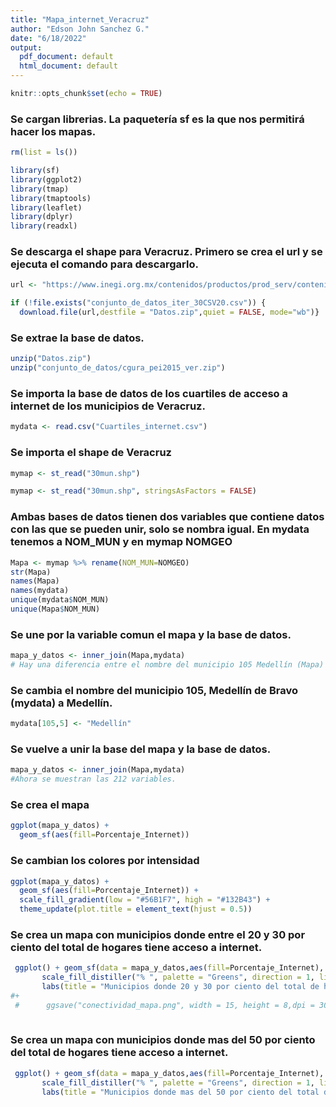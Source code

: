 ```yaml
---
title: "Mapa_internet_Veracruz"
author: "Edson John Sanchez G."
date: "6/18/2022"
output:
  pdf_document: default
  html_document: default
---
```


```r
knitr::opts_chunk$set(echo = TRUE)
```

### Se cargan librerias. La paquetería sf es la que nos permitirá hacer los mapas.
```r
rm(list = ls())

library(sf)
library(ggplot2)
library(tmap)
library(tmaptools)
library(leaflet)
library(dplyr)
library(readxl)
```

### Se descarga el shape para Veracruz. Primero se crea el url y se ejecuta el comando para descargarlo.

```r
url <- "https://www.inegi.org.mx/contenidos/productos/prod_serv/contenidos/espanol/bvinegi/productos/geografia/inter_2015/Veracruz_de_Ignacio_de_la_Llave/702825004511_s.zip"

```


```r
if (!file.exists("conjunto_de_datos_iter_30CSV20.csv")) {
  download.file(url,destfile = "Datos.zip",quiet = FALSE, mode="wb")}
```

### Se extrae la base de datos.
```r
unzip("Datos.zip")
unzip("conjunto_de_datos/cgura_pei2015_ver.zip")
```

### Se importa la base de datos de los cuartiles de acceso a internet de los municipios de Veracruz.
```r
mydata <- read.csv("Cuartiles_internet.csv")
```

### Se importa el shape de Veracruz
```r
mymap <- st_read("30mun.shp")
```

```r
mymap <- st_read("30mun.shp", stringsAsFactors = FALSE)
```

### Ambas bases de datos tienen dos variables que contiene datos con las que se pueden unir, solo se nombra igual. En mydata tenemos a NOM_MUN y en mymap NOMGEO
```r
Mapa <- mymap %>% rename(NOM_MUN=NOMGEO)
str(Mapa)
names(Mapa)
names(mydata)
unique(mydata$NOM_MUN)
unique(Mapa$NOM_MUN)
```
### Se une por la variable comun el mapa y la base de datos.
```r
mapa_y_datos <- inner_join(Mapa,mydata)
# Hay una diferencia entre el nombre del municipio 105 Medellín (Mapa) y Medellín de Bravo (mydata)
```

### Se cambia el nombre del municipio 105, Medellín de Bravo (mydata) a Medellín.
```r
mydata[105,5] <- "Medellín"
```

### Se vuelve a unir la base del mapa y la base de datos.
```r
mapa_y_datos <- inner_join(Mapa,mydata)
#Ahora se muestran las 212 variables.
```

### Se crea el mapa
```r
ggplot(mapa_y_datos) + 
  geom_sf(aes(fill=Porcentaje_Internet))
```

### Se cambian los colores por intensidad
```r
ggplot(mapa_y_datos) + 
  geom_sf(aes(fill=Porcentaje_Internet)) +
  scale_fill_gradient(low = "#56B1F7", high = "#132B43") +
  theme_update(plot.title = element_text(hjust = 0.5))
```
### Se crea un mapa con municipios donde entre el 20 y 30 por ciento del total de hogares tiene acceso a internet.
```r
 ggplot() + geom_sf(data = mapa_y_datos,aes(fill=Porcentaje_Internet), colour = "#1C00ff00", size = 0.07) +
       scale_fill_distiller("% ", palette = "Greens", direction = 1, limits=c(20,30)) + 
       labs(title = "Municipios donde 20 y 30 por ciento del total de hogares tiene acceso a internet en Veracruz, CENSO 2020") 
#+
 #      ggsave("conectividad_mapa.png", width = 15, height = 8,dpi = 300)
   
```
### Se crea un mapa con municipios donde mas del 50 por ciento del total de hogares tiene acceso a internet.
```r
 ggplot() + geom_sf(data = mapa_y_datos,aes(fill=Porcentaje_Internet), colour = "#1C00ff00", size = 0.07) +
       scale_fill_distiller("% ", palette = "Greens", direction = 1, limits=c(50,80)) + 
       labs(title = "Municipios donde mas del 50 por ciento del total de hogares tiene acceso a internet en Veracruz, CENSO 2020") 
```


